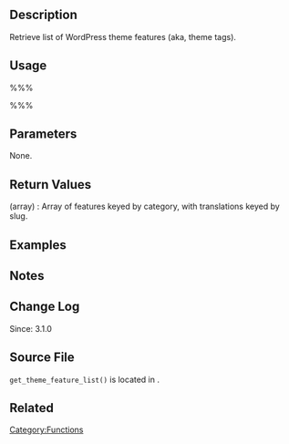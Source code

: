 == Description ==
Retrieve list of WordPress theme features (aka, theme tags).

== Usage ==
%%%<?php get_theme_feature_list() ?>%%%

== Parameters ==
None.

== Return Values ==
; (array) : Array of features keyed by category, with translations keyed by slug.

== Examples ==
<!-- Need creative examples. Feel free to link to external examples. -->

== Notes ==

== Change Log ==
Since: 3.1.0

== Source File ==
<tt>get_theme_feature_list()</tt> is located in {{Trac|/wp-admin/includes/theme.php}}.

== Related ==
<!--
    To Do:
    Need to find related functions.
    Need to create groups of functions and create templates to add them to a page quickly.
    Some functions may be related to many groups of functions.
-->
{{Tag Footer}}

[[Category:Functions]]